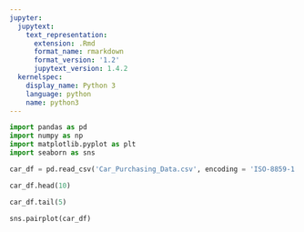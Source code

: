 ```yaml
---
jupyter:
  jupytext:
    text_representation:
      extension: .Rmd
      format_name: rmarkdown
      format_version: '1.2'
      jupytext_version: 1.4.2
  kernelspec:
    display_name: Python 3
    language: python
    name: python3
---
```


```python
import pandas as pd
import numpy as np
import matplotlib.pyplot as plt
import seaborn as sns
```

```python
car_df = pd.read_csv('Car_Purchasing_Data.csv', encoding = 'ISO-8859-1')
```

```python
car_df.head(10)
```

```python
car_df.tail(5)
```

```python
sns.pairplot(car_df)
```

```python

```
